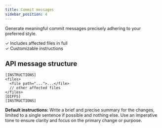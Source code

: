 ```yaml
---
title: Commit messages
sidebar_position: 4
---
```


Generate meaningful commit messages precisely adhering to your preferred style.

✓ Includes affected files in full \
✓ Customizable instructions

## API message structure

```
[INSTRUCTIONS]
<files>
  <file path="...">...</file>
  // other affected files
</files>
[DIFFS]
[INSTRUCTIONS]
```

**Default instructions:** Write a brief and precise summary for the changes, limited to a single sentence if possible and nothing else. Use an imperative tone to ensure clarity and focus on the primary change or purpose.
